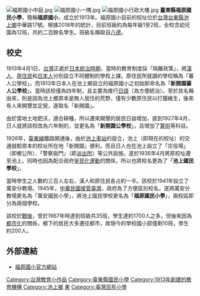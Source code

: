 {{Infobox School
|name = 臺東縣福原國民小學
|image = [[File:Fu_Yuan_Elementary_School.png|127px]]
|sealInfo = 福原國小校徽
|established = 1913年
|type = 公立，國民小學
| principal = [[林家輝|林家輝]]
|address = {{TWN}}[[台東縣|台東縣]]<br>[[池上鄉|池上鄉]]中華路17號
|campus = 郊區
|areaTotal = 3.64993公頃
|area = 3.6611公頃
|faculty = 33（2018年）
|student = 240（2018年）
|website = http://www.fyes.ttct.edu.tw/
}}
[[File:福原國小中庭.jpg|thumb]]
[[File:福原國小一隅.jpg|thumb]]
[[File:福原國小行政大樓.jpg|thumb]]
'''臺東縣福原國民小學'''，簡稱'''福原國小'''，成立於1913年。福原國小目前的校址位於[[台灣|台灣]][[台東縣|台東縣]][[池上鄉|池上鄉]]中華路17號。根據2018年的統計，目前班級約為每年級1至2班，全校含幼兒園為12班，共約二百餘名學生。班級名稱取自[[四維八德|八德]]。

== 校史 ==
1913年4月1日，[[台灣|台灣]]正處於[[台灣日治時期|日本統治時期]]，當時的教育制度採「隔離政策」，將[[漢人|漢人]]、[[臺灣原住民|原住民]]和[[日本人|日本人]]分別設立不同體制的學校上課。原住民所就讀的學校稱為「蕃人公學校」，而1913年日本人在池上鄉設立的福原國小之初始即命名為「'''新開園蕃人公學校'''」。當時該校僅為四年制，且主要為推行[[日語|日語]]（為方便統治）。至於其名稱由來，則是因為池上鄉原本是無人居住的荒野，僅有少數原住民以打獵維生，後來有人來開墾並定居，遂取名「新開園」。

由於當地土地肥沃，適合耕種，所以遷來開墾的居民日益增加，直到1927年4月，日人就將該校改為六年制的，並更名為「'''新開園公學校'''」，且增加了[[算術|算術]]等科目。

1926年，[[臺東線|臺東線]]鐵路開通後，由於[[池上車站_(臺灣)|池上車站]]的設立，池上（即現在的校址）的交通就較原本的校址所在地「新開園」便利，而且日人也在池上設立了「庄役場」（即鄉公所）、「警察衙門」（即[[派出所|派出所]]）等公共設施，遂於1936年4月將原校址遷至池上。同時也因為配合政府[[皇民化運動|皇民化運動]]的關係，所以也將校名更為了「'''池上國民學校'''」。

當時學生之人數約三百人左右，漢人和原住民各占約一半。該校於1941年設立了萬安分教場。1945年，[[臺灣戰後時期|中華民國接管臺灣]]，政府為了方便區別校名，遂將萬安分教場更名為「萬安國民小學」，將池上國民學校更名為「'''福原國民小學'''」，兩校區即分為兩個學校。

該校於[[臺灣戰後時期|戰後]]，曾於1967年時達到班級共35班，學生達約1700人之多，但後來因為[[都市化|都市化]]的關係，鄉下的居民大多遷往都市，故現今的學校國小部僅剩10班，學生約200人。

== 外部連結 ==
{{Commonscat|Fu Yuan Elementary School}}
* {{zh-tw}}[http://www.fyes.ttct.edu.tw/ 福原國小官方網站] {{Wayback|url=http://www.fyes.ttct.edu.tw/ |date=20090405071101 }}

{{臺東縣國民中小學}}

[[Category:台灣教育小作品|Category:台灣教育小作品]]
[[Category:臺東縣國民小學|Category:臺東縣國民小學]]
[[Category:1913年創建的教育機構|Category:1913年創建的教育機構]]
[[Category:池上鄉|Category:池上鄉]]
[[Category:臺灣原住民實驗教育與重點學校|東]]
[[Category:臺灣百年小學|Category:臺灣百年小學]]